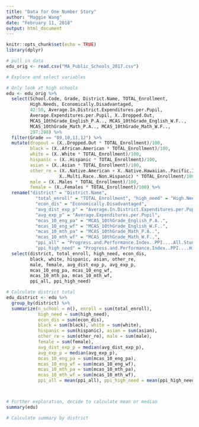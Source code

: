 ```yaml
---
title: "Data for One Number Story"
author: "Maggie Wang"
date: "February 11, 2018"
output: html_document
---
```


```r
knitr::opts_chunk$set(echo = TRUE)
library(dplyr)
```

```r
# pull in data
edu_orig <- read.csv("MA_Public_Schools_2017.csv")
```

```r
# Explore and select variables

# Only look at high schools
edu <- edu_orig %>% 
  select(School.Code, Grade, District.Name, TOTAL_Enrollment,
         High.Needs, Economically.Disadvantaged, 
         42:50, Average.In.District.Expenditures.per.Pupil,
         Average.Expenditures.per.Pupil, X..Dropped.Out,  
         MCAS_10thGrade_English_P.A.., MCAS_10thGrade_English_W.F..,
         MCAS_10thGrade_Math_P.A.., MCAS_10thGrade_Math_W.F.., 
         297:298) %>% 
  filter(Grade == "09,10,11,12") %>% 
  mutate(dropout = (X..Dropped.Out * TOTAL_Enrollment)/100, 
         black = (X..African.American * TOTAL_Enrollment)/100, 
         white = (X..White * TOTAL_Enrollment)/100, 
         hispanic = (X..Hispanic * TOTAL_Enrollment)/100, 
         asian = (X..Asian * TOTAL_Enrollment)/100, 
         other_re = (X..Native.American + X..Native.Hawaiian..Pacific.Islander + 
                    X..Multi.Race..Non.Hispanic) * TOTAL_Enrollment/100, 
         male = (X..Males * TOTAL_Enrollment)/100, 
         female = (X..Females * TOTAL_Enrollment)/100) %>% 
  rename("district" = "District.Name", 
           "total_enroll" = "TOTAL_Enrollment", "high_need" = "High.Needs", 
           "econ_dis" = "Economically.Disadvantaged", 
           "avg_dist_exp_p" = "Average.In.District.Expenditures.per.Pupil", 
           "avg_exp_p" = "Average.Expenditures.per.Pupil", 
           "mcas_10_eng_pa" = "MCAS_10thGrade_English_P.A..", 
           "mcas_10_eng_wf" = "MCAS_10thGrade_English_W.F..", 
           "mcas_10_mth_pa" = "MCAS_10thGrade_Math_P.A..", 
           "mcas_10_mth_wf" = "MCAS_10thGrade_Math_W.F..", 
           "ppi_all" = "Progress.and.Performance.Index..PPI....All.Students", 
           "ppi_high_need" = "Progress.and.Performance.Index..PPI....High.Needs.Students") %>% 
  select(district, total_enroll, high_need, econ_dis,
         black, white, hispanic, asian, other_re,
         male, female, avg_dist_exp_p, avg_exp_p, 
         mcas_10_eng_pa, mcas_10_eng_wf, 
         mcas_10_mth_pa, mcas_10_mth_wf,
         ppi_all, ppi_high_need)
```

```r
# Calculate district total
edu_district <- edu %>% 
  group_by(district) %>% 
  summarize(n_school = n(), enroll = sum(total_enroll), 
            high_need = sum(high_need), 
            econ_dis = sum(econ_dis), 
            black = sum(black), white = sum(white), 
            hispanic = sum(hispanic), asian = sum(asian), 
            other_re = sum(other_re), male = sum(male), 
            female = sum(female), 
            avg_dist_exp_p = median(avg_dist_exp_p), 
            avg_exp_p = median(avg_exp_p), 
            mcas_10_eng_pa = sum(mcas_10_eng_pa), 
            mcas_10_eng_wf = sum(mcas_10_eng_wf), 
            mcas_10_mth_pa = sum(mcas_10_mth_pa), 
            mcas_10_mth_wf = sum(mcas_10_mth_wf), 
            ppi_all = mean(ppi_all), ppi_high_need = mean(ppi_high_need))



# Further exploration, decide to calculate mean or median
summary(edu)

# Calculate summary by district

```


